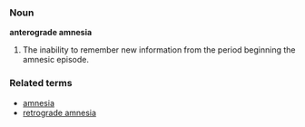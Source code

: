 ===Noun===

'''anterograde amnesia'''

#The inability to remember new information from the period beginning the amnesic episode.


===Related terms===
*[[amnesia]]
*[[retrograde amnesia]]